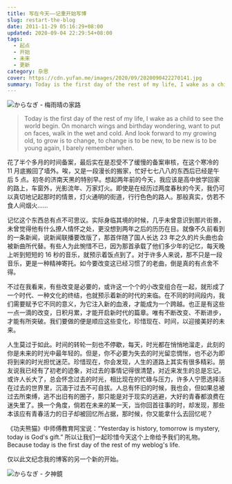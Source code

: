 ```yaml
---
title: 写在今天——记重开始写博
slug: restart-the-blog
date: 2011-11-29 05:16:29+08:00
updated: 2020-09-04 22:29:54+08:00
tags:
  - 起点
  - 开始
  - 未来
  - 更新
category: 杂思
cover: https://cdn.yufan.me/images/2020/09/2020090422270141.jpg
summary: Today is the first day of the rest of my life, I wake as a child to see the world begin.
---
```


![からなぎ - 梅雨晴の家路](https://cdn.yufan.me/images/2020/09/2020090422290185.jpg)

<MusicPlayer id={1345084315} />

> Today is the first day of the rest of my life, I wake as a child to see the world begin. On monarch wings and birthday wondering, want to put on faces, walk in the wet and cold. And look forward to my growing old, to grow is to change, to change is to be new, to be new is to be young again, I barely remember when.

花了半个多月的时间备案，最后实在是忍受不了缓慢的备案审核，在这个寒冷的 11 月底搬回了墙外。唉，又是一段漫长的搬家，忙好七七八八的东西后已经是午后 5 点。初冬的济南天黑的特别早。想起两年前的今天，我应该是高中放学回家的路上，车窗外，光影流年、万家灯火。即使是在经历过两度春秋的今天，我仍可以真切地记起那时的情景，灯火通明的街道，行行色色的路人。那般真实，仿若不食人间烟火……

记忆这个东西总有点不可思议。实际身临其境的时候，几乎未曾意识到那片街景，未曾觉得他有什么撩人情怀之处，更没想到两年之后的历历在目。就像不久前看到的一条新闻，说新闻联播要改版了，那首伴随了国人长达 23 年之久的片头曲也会被新曲所代替。有些人为此惋惜不已，因为那首承载了他们多少年的记忆，每天晚上听到短短的 16 秒的音乐，就预示着饭点到了。对于许多人来说，那不只是一段音乐，更是一种精神寄托。如今要改变这已经习惯了的老曲，倒是真的有点舍不得。

不过在我看来，有些改变是必要的，或许这一个个的小改变组合在一起，就形成了一个时代、一种文化的终结，也就预示着新的时代的来临。在不同的时间段内，我们需要赋予它不同的意义，为它注入新的血液，才能成为一个跨越。也正是有这些一点一滴的改变，日积月累，才能开启新时代的篇章。唯有不断改变、不断进步，才能有所突破。我们要做的便是顺应这些变化，珍惜现在、时间，以迎接美好的未来。

人生莫过于如此。时间的转轮一刻也不停歇，每天，时光都在悄悄地溜走，此刻的你是未来的时光中最年轻的。但是，你不必要为失去的时光留恋惆怅，也不必为即将到来的时光担忧迷茫。珍惜现在，你会发现，人生的道路上其实有很多精彩。朋友说我已经有了初老的迹象，对过去的事情记得很清楚，对近来发生的总是忘记。或许人长大了，总会怀念过去的时光，相比现在的忙碌与压力，许多人宁愿选择活在过去的世界里，沉湎于过去不可自拔。人总有怀旧的时候，我也会，但如果总被过去所束缚，逃不出旧有的圈子，那只能是对于现实的逃避，大好的青春都浪费在迷失里了。换一个角度，倘若在未来的某一天，当你回首往事的时，却发现，那些本该应有青春活力的日子却被回忆所占据，那时候，你又能拿什么去回忆呢？

《功夫熊猫》中师傅教育阿宝说：“Yesterday is history, tomorrow is mystery, today is God's gift.” 所以让我们一起珍惜今天这个上帝给予我们的礼物。Because today is the first day of the rest of my weblog's life.

仅以此文纪念我的博客的另一个新的开始。

![からなぎ - 夕神鏡](https://cdn.yufan.me/images/2020/09/2020090422293440.jpg)
